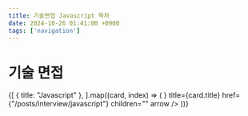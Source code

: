 ```yaml
---
title: 기술면접 Javascript 목차
date: 2024-10-26 01:41:00 +0900
tags: ['navigation']
---
```



# 기술 면접

<Cards>
	{[
		{ title: "Javascript" },
	].map((card, index) => (
		<Card
			key={index}
			icon={<NextraIcon name="javascript" width={18} height={18} />}
			title={card.title}
			href={"/posts/interview/javascript"}
			children=""
			arrow
		/>
	))}
</Cards>